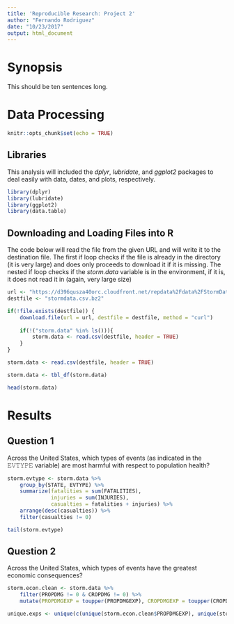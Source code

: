 ```yaml
---
title: 'Reproducible Research: Project 2'
author: "Fernando Rodriguez"
date: "10/23/2017"
output: html_document
---
```

# Synopsis

This should be ten sentences long.

# Data Processing

```r
knitr::opts_chunk$set(echo = TRUE)

```
## Libraries

This analysis will included the *dplyr*, *lubridate*, and *ggplot2* packages to deal easily with data, dates, and plots, respectively.

```r

library(dplyr)
library(lubridate)
library(ggplot2)
library(data.table)

```

## Downloading and Loading Files into R

The code below will read the file from the given URL and will write it to the destination file.  The first if loop checks if the file is already in the directory (it is very large) and does only proceeds to download it if it is missing.  The nested if loop checks if the *storm.data* variable is in the environment, if it is, it does not read it in (again, very large size)
```r

url <- "https://d396qusza40orc.cloudfront.net/repdata%2Fdata%2FStormData.csv.bz2"
destfile <- "stormdata.csv.bz2"

if(!file.exists(destfile)) {
    download.file(url = url, destfile = destfile, method = "curl")
    
    if(!("storm.data" %in% ls())){
        storm.data <- read.csv(destfile, header = TRUE)
    }
}

storm.data <- read.csv(destfile, header = TRUE)

storm.data <- tbl_df(storm.data)

```

```r

head(storm.data)

```

# Results

## Question 1

Across the United States, which types of events (as indicated in the 𝙴𝚅𝚃𝚈𝙿𝙴 variable) are most harmful with respect to population health?

```r

storm.evtype <- storm.data %>% 
    group_by(STATE, EVTYPE) %>%
    summarize(fatalities = sum(FATALITIES), 
              injuries = sum(INJURIES), 
              casualties = fatalities + injuries) %>%
    arrange(desc(casualties)) %>%
    filter(casualties != 0)

tail(storm.evtype)
```

## Question 2

Across the United States, which types of events have the greatest economic consequences?

```r

storm.econ.clean <- storm.data %>% 
    filter(PROPDMG != 0 & CROPDMG != 0) %>%
    mutate(PROPDMGEXP = toupper(PROPDMGEXP), CROPDMGEXP = toupper(CROPDMGEXP))

unique.exps <- unique(c(unique(storm.econ.clean$PROPDMGEXP), unique(storm.econ.clean$CROPDMGEXP)))


```